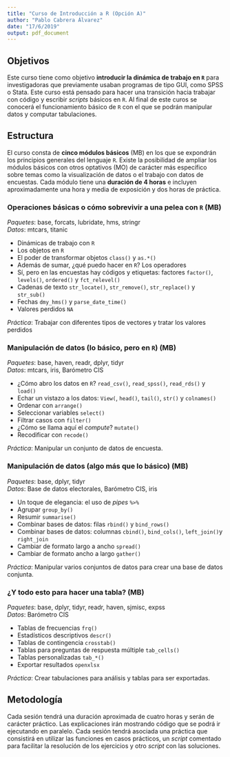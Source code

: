 ```yaml
---
title: "Curso de Introducción a R (Opción A)"
author: "Pablo Cabrera Álvarez"
date: "17/6/2019"
output: pdf_document
---
```


## Objetivos

Este curso tiene como objetivo **introducir la dinámica de trabajo en `R`** para investigadoras que previamente usaban programas de tipo GUI, como SPSS o Stata. Este curso está pensado para hacer una transición hacia trabajar con código y escribir *scripts* básicos en `R`. Al final de este curos se conocerá el funcionamiento básico de `R` con el que se podrán manipular datos y computar tabulaciones.

## Estructura

El curso consta de **cinco módulos básicos** (MB) en los que se expondrán los principios generales del lenguaje `R`. Existe la posibilidad de ampliar los módulos básicos con otros optativos (MO) de carácter más específico sobre temas como la visualización de datos o el trabajo con datos de encuestas. Cada módulo tiene una **duración de 4 horas** e incluyen aproximadamente una hora y media de exposición y dos horas de práctica.

### Operaciones básicas o cómo sobrevivir a una pelea con `R` (MB)    
*Paquetes*: base, forcats, lubridate, hms, stringr      
*Datos*: mtcars, titanic

- Dinámicas de trabajo con `R`
- Los objetos en `R`
- El poder de transformar objetos `class()` y `as.*()` 
- Además de sumar, ¿qué puedo hacer en `R`? Los operadores 
- Sí, pero en las encuestas hay códigos y etiquetas: factores `factor()`, `levels()`, `ordered()` y `fct_relevel()` 
- Cadenas de texto `str_locate()`, `str_remove()`, `str_replace()` y `str_sub()`
- Fechas `dmy_hms()` y `parse_date_time()` 
- Valores perdidos `NA`

*Práctica*: Trabajar con diferentes tipos de vectores y tratar los valores perdidos

### Manipulación de datos (lo básico, pero en `R`) (MB) 
*Paquetes*: base, haven, readr, dplyr, tidyr     
*Datos*: mtcars, iris, Barómetro CIS

- ¿Cómo abro los datos en `R`? `read_csv()`, `read_spss()`, `read_rds()` y `load()`
- Echar un vistazo a los datos: `View(`, `head()`, `tail()`, `str()` y `colnames()`
- Ordenar con `arrange()`
- Seleccionar variables `select()`
- Filtrar casos con `filter()`
- ¿Cómo se llama aquí el *compute*? `mutate()`
- Recodificar con `recode()`

*Práctica*: Manipular un conjunto de datos de encuesta.

### Manipulación de datos (algo más que lo básico) (MB)
*Paquetes*: base, dplyr, tidyr        
*Datos*: Base de datos electorales, Barómetro CIS, iris

- Un toque de elegancia: el uso de *pipes* `%>%`
- Agrupar `group_by()`
- Resumir `summarise()`
- Combinar bases de datos: filas `rbind()` y `bind_rows()`
- Combinar bases de datos: columnas `cbind()`, `bind_cols()`, `left_join()`y `right_join`
- Cambiar de formato largo a ancho `spread()`
- Cambiar de formato ancho a largo `gather()`

*Práctica*: Manipular varios conjuntos de datos para crear una base de datos conjunta.

### ¿Y todo esto para hacer una tabla? (MB)
*Paquetes*: base, dplyr, tidyr, readr, haven, sjmisc, expss       
*Datos*: Barómetro CIS

- Tablas de frecuencias `frq()`
- Estadísticos descriptivos `descr()`
- Tablas de contingencia `crosstab()`
- Tablas para preguntas de respuesta múltiple `tab_cells()`
- Tablas personalizadas `tab_*()`
- Exportar resultados `openxlsx`

*Práctica*: Crear tabulaciones para análisis y tablas para ser exportadas.

## Metodología

Cada sesión tendrá una duración aproximada de cuatro horas y serán de carácter práctico. Las explicaciones irán mostrando código que se podrá ir ejecutando en paralelo. Cada sesión tendrá asociada una práctica que consistirá en utilizar las funciones en casos prácticos, un *script* comentado para facilitar la resolución de los ejercicios y otro *script* con las soluciones.


